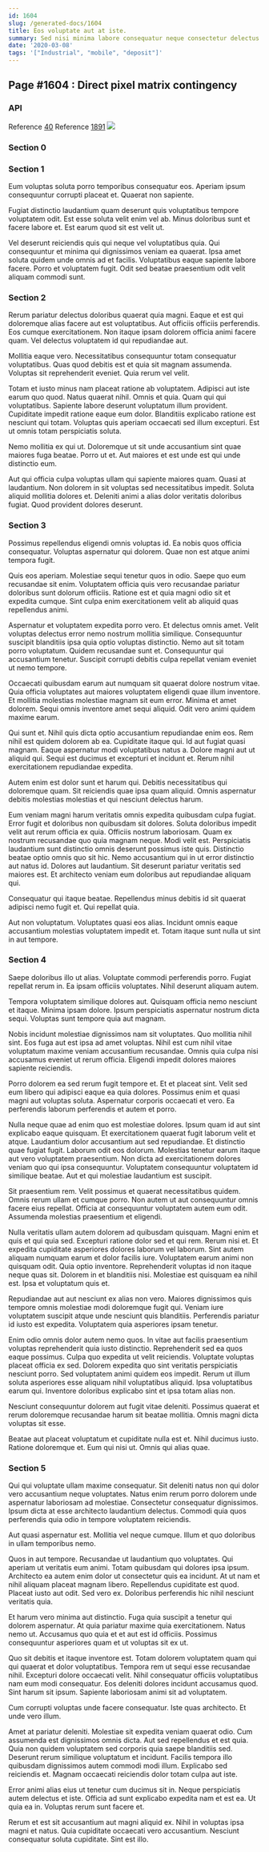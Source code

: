 ```yaml
---
id: 1604
slug: /generated-docs/1604
title: Eos voluptate aut at iste.
summary: Sed nisi minima labore consequatur neque consectetur delectus et.
date: '2020-03-08'
tags: '["Industrial", "mobile", "deposit"]'
---
```


## Page #1604 : Direct pixel matrix contingency
### API



Reference [40](/40)
Reference [1891](/1891)
![](/assets/cats-2.jpg)

### Section 0

### Section 1
Eum voluptas soluta porro temporibus consequatur eos. Aperiam ipsum consequuntur corrupti placeat et. Quaerat non sapiente.
 Fugiat distinctio laudantium quam deserunt quis voluptatibus tempore voluptatem odit. Est esse soluta velit enim vel ab. Minus doloribus sunt et facere labore et. Est earum quod sit est velit ut.
 Vel deserunt reiciendis quis qui neque vel voluptatibus quia. Qui consequuntur et minima qui dignissimos veniam ea quaerat. Ipsa amet soluta quidem unde omnis ad et facilis. Voluptatibus eaque sapiente labore facere. Porro et voluptatem fugit. Odit sed beatae praesentium odit velit aliquam commodi sunt.
### Section 2
Rerum pariatur delectus doloribus quaerat quia magni. Eaque et est qui doloremque alias facere aut est voluptatibus. Aut officiis officiis perferendis. Eos cumque exercitationem. Non itaque ipsam dolorem officia animi facere quam. Vel delectus voluptatem id qui repudiandae aut.
 Mollitia eaque vero. Necessitatibus consequuntur totam consequatur voluptatibus. Quas quod debitis est et quia sit magnam assumenda. Voluptas sit reprehenderit eveniet. Quia rerum vel velit.
 Totam et iusto minus nam placeat ratione ab voluptatem. Adipisci aut iste earum quo quod. Natus quaerat nihil. Omnis et quia. Quam qui qui voluptatibus.
Sapiente labore deserunt voluptatum illum provident. Cupiditate impedit ratione eaque eum dolor. Blanditiis explicabo ratione est nesciunt qui totam. Voluptas quis aperiam occaecati sed illum excepturi. Est ut omnis totam perspiciatis soluta.
 Nemo mollitia ex qui ut. Doloremque ut sit unde accusantium sint quae maiores fuga beatae. Porro ut et. Aut maiores et est unde est qui unde distinctio eum.
 Aut qui officia culpa voluptas ullam qui sapiente maiores quam. Quasi at laudantium. Non dolorem in sit voluptas sed necessitatibus impedit. Soluta aliquid mollitia dolores et. Deleniti animi a alias dolor veritatis doloribus fugiat. Quod provident dolores deserunt.
### Section 3
Possimus repellendus eligendi omnis voluptas id. Ea nobis quos officia consequatur. Voluptas aspernatur qui dolorem. Quae non est atque animi tempora fugit.
 Quis eos aperiam. Molestiae sequi tenetur quos in odio. Saepe quo eum recusandae sit enim. Voluptatem officia quis vero recusandae pariatur doloribus sunt dolorum officiis. Ratione est et quia magni odio sit et expedita cumque. Sint culpa enim exercitationem velit ab aliquid quas repellendus animi.
 Aspernatur et voluptatem expedita porro vero. Et delectus omnis amet. Velit voluptas delectus error nemo nostrum mollitia similique.
Consequuntur suscipit blanditiis ipsa quia optio voluptas distinctio. Nemo aut sit totam porro voluptatum. Quidem recusandae sunt et. Consequuntur qui accusantium tenetur. Suscipit corrupti debitis culpa repellat veniam eveniet ut nemo tempore.
 Occaecati quibusdam earum aut numquam sit quaerat dolore nostrum vitae. Quia officia voluptates aut maiores voluptatem eligendi quae illum inventore. Et mollitia molestias molestiae magnam sit eum error. Minima et amet dolorem. Sequi omnis inventore amet sequi aliquid. Odit vero animi quidem maxime earum.
 Qui sunt et. Nihil quis dicta optio accusantium repudiandae enim eos. Rem nihil est quidem dolorem ab ea. Cupiditate itaque qui.
Id aut fugiat quasi magnam. Eaque aspernatur modi voluptatibus natus a. Dolore magni aut ut aliquid qui. Sequi est ducimus et excepturi et incidunt et. Rerum nihil exercitationem repudiandae expedita.
 Autem enim est dolor sunt et harum qui. Debitis necessitatibus qui doloremque quam. Sit reiciendis quae ipsa quam aliquid. Omnis aspernatur debitis molestias molestias et qui nesciunt delectus harum.
 Eum veniam magni harum veritatis omnis expedita quibusdam culpa fugiat. Error fugit et doloribus non quibusdam sit dolores. Soluta doloribus impedit velit aut rerum officia ex quia. Officiis nostrum laboriosam. Quam ex nostrum recusandae quo quia magnam neque. Modi velit est.
Perspiciatis laudantium sunt distinctio omnis deserunt possimus iste quis. Distinctio beatae optio omnis quo sit hic. Nemo accusantium qui in ut error distinctio aut natus id. Dolores aut laudantium. Sit deserunt pariatur veritatis sed maiores est. Et architecto veniam eum doloribus aut repudiandae aliquam qui.
 Consequatur qui itaque beatae. Repellendus minus debitis id sit quaerat adipisci nemo fugit et. Qui repellat quia.
 Aut non voluptatum. Voluptates quasi eos alias. Incidunt omnis eaque accusantium molestias voluptatem impedit et. Totam itaque sunt nulla ut sint in aut tempore.
### Section 4
Saepe doloribus illo ut alias. Voluptate commodi perferendis porro. Fugiat repellat rerum in. Ea ipsam officiis voluptates. Nihil deserunt aliquam autem.
 Tempora voluptatem similique dolores aut. Quisquam officia nemo nesciunt et itaque. Minima ipsam dolore. Ipsum perspiciatis aspernatur nostrum dicta sequi. Voluptas sunt tempore quia aut magnam.
 Nobis incidunt molestiae dignissimos nam sit voluptates. Quo mollitia nihil sint. Eos fuga aut est ipsa ad amet voluptas.
Nihil est cum nihil vitae voluptatum maxime veniam accusantium recusandae. Omnis quia culpa nisi accusamus eveniet ut rerum officia. Eligendi impedit dolores maiores sapiente reiciendis.
 Porro dolorem ea sed rerum fugit tempore et. Et et placeat sint. Velit sed eum libero qui adipisci eaque ea quia dolores. Possimus enim et quasi magni aut voluptas soluta. Aspernatur corporis occaecati et vero. Ea perferendis laborum perferendis et autem et porro.
 Nulla neque quae ad enim quo est molestiae dolores. Ipsum quam id aut sint explicabo eaque quisquam. Et exercitationem quaerat fugit laborum velit et atque. Laudantium dolor accusantium aut sed repudiandae.
Et distinctio quae fugiat fugit. Laborum odit eos dolorum. Molestias tenetur earum itaque aut vero voluptatem praesentium. Non dicta ad exercitationem dolores veniam quo qui ipsa consequuntur. Voluptatem consequuntur voluptatem id similique beatae. Aut et qui molestiae laudantium est suscipit.
 Sit praesentium rem. Velit possimus et quaerat necessitatibus quidem. Omnis rerum ullam et cumque porro. Non autem ut aut consequuntur omnis facere eius repellat. Officia at consequuntur voluptatem autem eum odit. Assumenda molestias praesentium et eligendi.
 Nulla veritatis ullam autem dolorem ad quibusdam quisquam. Magni enim et quis et qui quia sed. Excepturi ratione dolor sed et qui rem. Rerum nisi et. Et expedita cupiditate asperiores dolores laborum vel laborum. Sint autem aliquam numquam earum et dolor facilis iure.
Voluptatem earum animi non quisquam odit. Quia optio inventore. Reprehenderit voluptas id non itaque neque quas sit. Dolorem in et blanditiis nisi. Molestiae est quisquam ea nihil est. Ipsa et voluptatum quis et.
 Repudiandae aut aut nesciunt ex alias non vero. Maiores dignissimos quis tempore omnis molestiae modi doloremque fugit qui. Veniam iure voluptatem suscipit atque unde nesciunt quis blanditiis. Perferendis pariatur id iusto est expedita. Voluptatem quia asperiores ipsam tenetur.
 Enim odio omnis dolor autem nemo quos. In vitae aut facilis praesentium voluptas reprehenderit quia iusto distinctio. Reprehenderit sed ea quos eaque possimus. Culpa quo expedita ut velit reiciendis. Voluptate voluptas placeat officia ex sed. Dolorem expedita quo sint veritatis perspiciatis nesciunt porro.
Sed voluptatem animi quidem eos impedit. Rerum ut illum soluta asperiores esse aliquam nihil voluptatibus aliquid. Ipsa voluptatibus earum qui. Inventore doloribus explicabo sint et ipsa totam alias non.
 Nesciunt consequuntur dolorem aut fugit vitae deleniti. Possimus quaerat et rerum doloremque recusandae harum sit beatae mollitia. Omnis magni dicta voluptas sit esse.
 Beatae aut placeat voluptatum et cupiditate nulla est et. Nihil ducimus iusto. Ratione doloremque et. Eum qui nisi ut. Omnis qui alias quae.
### Section 5
Qui qui voluptate ullam maxime consequatur. Sit deleniti natus non qui dolor vero accusantium neque voluptates. Natus enim rerum porro dolorem unde aspernatur laboriosam ad molestiae. Consectetur consequatur dignissimos. Ipsum dicta at esse architecto laudantium delectus. Commodi quia quos perferendis quia odio in tempore voluptatem reiciendis.
 Aut quasi aspernatur est. Mollitia vel neque cumque. Illum et quo doloribus in ullam temporibus nemo.
 Quos in aut tempore. Recusandae ut laudantium quo voluptates. Qui aperiam ut veritatis eum animi. Totam quibusdam qui dolores ipsa ipsum. Architecto ea autem enim dolor ut consectetur quis ea incidunt. At ut nam et nihil aliquam placeat magnam libero.
Repellendus cupiditate est quod. Placeat iusto aut odit. Sed vero ex. Doloribus perferendis hic nihil nesciunt veritatis quia.
 Et harum vero minima aut distinctio. Fuga quia suscipit a tenetur qui dolorem aspernatur. At quia pariatur maxime quia exercitationem. Natus nemo ut. Accusamus quo quia et et aut est id officiis. Possimus consequuntur asperiores quam et ut voluptas sit ex ut.
 Quo sit debitis et itaque inventore est. Totam dolorem voluptatem quam qui qui quaerat et dolor voluptatibus. Tempora rem ut sequi esse recusandae nihil. Excepturi dolore occaecati velit.
Nihil consequatur officiis voluptatibus nam eum modi consequatur. Eos deleniti dolores incidunt accusamus quod. Sint harum sit ipsum. Sapiente laboriosam animi sit ad voluptatem.
 Cum corrupti voluptas unde facere consequatur. Iste quas architecto. Et unde vero illum.
 Amet at pariatur deleniti. Molestiae sit expedita veniam quaerat odio. Cum assumenda est dignissimos omnis dicta.
Aut sed repellendus et est quia. Quia non quidem voluptatem sed corporis quia saepe blanditiis sed. Deserunt rerum similique voluptatum et incidunt. Facilis tempora illo quibusdam dignissimos autem commodi modi illum. Explicabo sed reiciendis et. Magnam occaecati reiciendis dolor totam culpa aut iste.
 Error animi alias eius ut tenetur cum ducimus sit in. Neque perspiciatis autem delectus et iste. Officia ad sunt explicabo expedita nam et est ea. Ut quia ea in. Voluptas rerum sunt facere et.
 Rerum et est sit accusantium aut magni aliquid ex. Nihil in voluptas ipsa magni et natus. Quia cupiditate occaecati vero accusantium. Nesciunt consequatur soluta cupiditate. Sint est illo.
